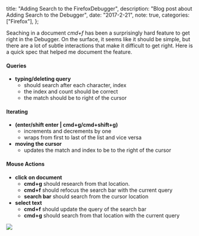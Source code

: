   title: "Adding Search to the FirefoxDebugger",
  description: "Blog post about Adding Search to the Debugger",
  date: "2017-2-21",
  note: true,
  categories: ["Firefox"],
};

Seaching in a document _cmd+f_ has been a surprisingly hard feature to get right in the Debugger.
On the surface, it seems like it should be simple, but there are a lot of subtle interactions
that make it difficult to get right. Here is a quick spec that helped me document the feature.

#### Queries

- **typing/deleting query**
  - should search after each character, index
  - the index and count should be correct
  - the match should be to right of the cursor

#### Iterating

- **(enter/shift enter | cmd+g/cmd+shift+g)**
  - increments and decrements by one
  - wraps from first to last of the list and vice versa
- **moving the cursor**
  - updates the match and index to be to the right of the cursor

#### Mouse Actions

- **click on document**
  - **cmd+g** should research from that location.
  - **cmd+f** should refocus the search bar with the current query
  - **search bar** should search from the cursor location
- **select text**
  - **cmd+f** should update the query of the search bar
  - **cmd+g** should search from that location with the current query

![](https://cloud.githubusercontent.com/assets/254562/23221293/b2a0ece6-f8f2-11e6-9d12-ef3604534ffc.gif)
